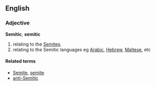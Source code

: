 ==English==
===Adjective===
'''Semitic''', '''semitic'''<!-- seems to be written with or without caps with the same meaning... -->

# relating to the [[Semite]]s.
# relating to the Semitic languages eg [[Arabic]], [[Hebrew]], [[Maltese]], etc

====Related terms====
*[[Semite]], [[semite]]<!-- not sure if it must be always cap'd or not -->
*[[anti-Semitic]]<!-- not an antonym to Semitic -->